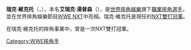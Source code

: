 {{Unreferenced|time=2021-05-05T04:44:14+00:00}}
{{Infobox Pro Wrestler
| name=瑞克·維克托
| image=
| ringnames = APOC<br />Apocalypse<br />Bishop<br />Erik Doom<br />'''Rick Victor'''<br />The Shadow
| birthname = 艾瑞克·湯普森
| height={{height|ft=6|in=1}}
| weight={{convert|217|lb|kg|abbr=on}}
| birth_date={{birth date and age|mf=yes|1980|12|4}}
| birth_place={{CAN}}[[艾伯塔|亞伯達省]][[卡爾加里|卡加利]]
| death_date=
| death_place=
| resides=
| billed=
| trainer=Bruce Hart<br />Ross Hart<br />Tokyo Joe
| debut=1999年
| retired=
| spouse=
}}

'''瑞克·維克托'''（{{lang-en|'''Rick Victor'''|}}，{{bd|1980年|12月4日|}}），本名'''艾瑞克·湯普森'''（{{lang-en|'''Eric Thompson'''}}），是[[世界摔角娛樂|世界摔角娛樂]]旗下[[職業摔角|職業摔角]][[選手|選手]]，並在世界摔角娛樂節目[[WWE_NXT|WWE NXT]]中亮相。瑞克·維克托是現任的[[NXT雙打冠軍|NXT雙打冠軍]]。

在瑞克·維克托的摔角事業中，曾是一次NXT雙打冠軍。
{{DEFAULTSORT:Victor, Rick}}
[[Category:WWE摔角手|Category:WWE摔角手]]